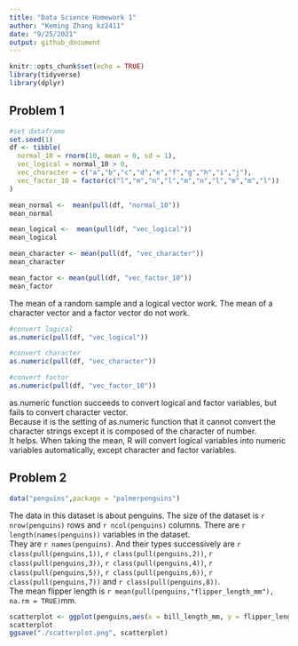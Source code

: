 ```yaml
---
title: "Data Science Homework 1"
author: "Keming Zhang kz2411"
date: "9/25/2021"
output: github_document
---
```


```r
knitr::opts_chunk$set(echo = TRUE)
library(tidyverse)
library(dplyr)
```

## Problem 1
```r
#set dataframe
set.seed(1)
df <- tibble(
  normal_10 = rnorm(10, mean = 0, sd = 1),
  vec_logical = normal_10 > 0,
  vec_character = c("a","b","c","d","e","f","g","h","i","j"),
  vec_factor_10 = factor(c("l","m","n","l","m","n","l","m","m","l"))
)
```

```r
mean_normal <-  mean(pull(df, "normal_10"))
mean_normal

mean_logical <-  mean(pull(df, "vec_logical"))
mean_logical

mean_character <- mean(pull(df, "vec_character"))
mean_character

mean_factor <- mean(pull(df, "vec_factor_10"))
mean_factor
```

The mean of a random sample and a logical vector work. The mean of a character vector and a factor vector do not work.

```r
#convert logical
as.numeric(pull(df, "vec_logical"))

#convert character
as.numeric(pull(df, "vec_character"))

#convert factor
as.numeric(pull(df, "vec_factor_10"))
```

as.numeric function succeeds to convert logical and factor variables, but fails to convert character vector.  
Because it is the setting of as.numeric function that it cannot convert the character strings except it is composed of the character of number.  
It helps. When taking the mean, R will convert logical variables into numeric variables automatically, except character and factor variables.

## Problem 2
```r
data("penguins",package = "palmerpenguins")
```

The data in this dataset is about penguins. The size of the dataset is `r nrow(penguins)` rows and `r ncol(penguins)` columns.
There are `r length(names(penguins))` variables in the dataset.  
They are `r names(penguins)`. And their types successively are `r class(pull(penguins,1))`, `r class(pull(penguins,2))`, `r class(pull(penguins,3))`, `r class(pull(penguins,4))`, `r class(pull(penguins,5))`, `r class(pull(penguins,6))`, `r class(pull(penguins,7))` and `r class(pull(penguins,8))`.  
The mean flipper length is `r mean(pull(penguins,"flipper_length_mm"), na.rm = TRUE)`mm.

```r
scatterplot <- ggplot(penguins,aes(x = bill_length_mm, y = flipper_length_mm, color = species)) + geom_point(na.rm = TRUE) +xlab("Bill Length (mm)") + ylab("Flipper Length (mm)")
scatterplot
ggsave("./scatterplot.png", scatterplot)
```


